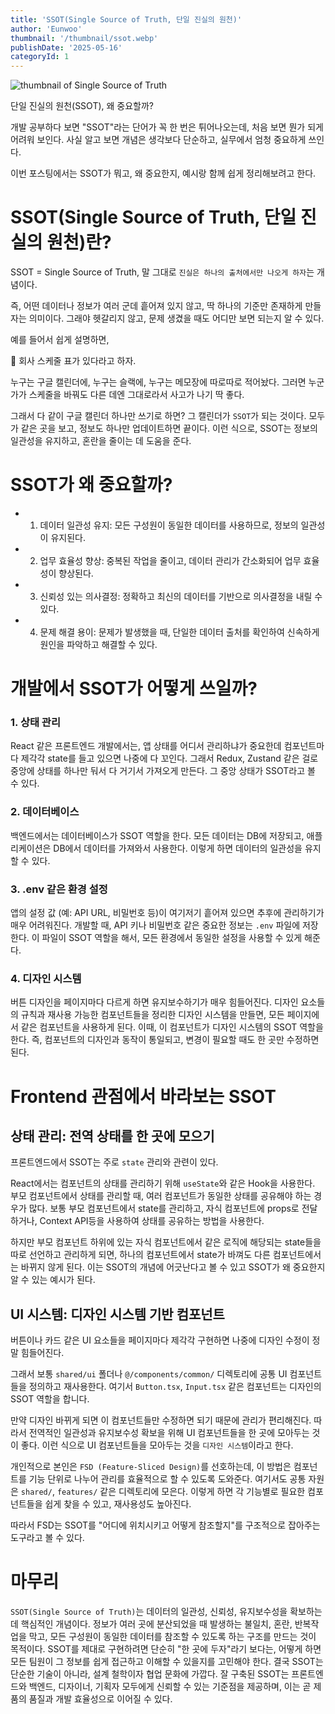 ```yaml
---
title: 'SSOT(Single Source of Truth, 단일 진실의 원천)'
author: 'Eunwoo'
thumbnail: '/thumbnail/ssot.webp'
publishDate: '2025-05-16'
categoryId: 1
---
```


<img src='/thumbnail/ssot.webp' alt='thumbnail of Single Source of Truth' />

단일 진실의 원천(SSOT), 왜 중요할까?

개발 공부하다 보면 "SSOT"라는 단어가 꼭 한 번은 튀어나오는데, 처음 보면 뭔가 되게 어려워 보인다.
사실 알고 보면 개념은 생각보다 단순하고, 실무에서 엄청 중요하게 쓰인다.

이번 포스팅에서는 SSOT가 뭐고, 왜 중요한지, 예시랑 함께 쉽게 정리해보려고 한다.

# SSOT(Single Source of Truth, 단일 진실의 원천)란?

SSOT = Single Source of Truth, 말 그대로 `진실은 하나의 출처에서만 나오게 하자`는 개념이다.

즉, 어떤 데이터나 정보가 여러 군데 흩어져 있지 않고, 딱 하나의 기준만 존재하게 만들자는 의미이다.
그래야 헷갈리지 않고, 문제 생겼을 때도 어디만 보면 되는지 알 수 있다.

예를 들어서 쉽게 설명하면,

📅 회사 스케줄 표가 있다라고 하자.

누구는 구글 캘린더에, 누구는 슬랙에, 누구는 메모장에 따로따로 적어놨다. 그러면 누군가가 스케줄을 바꿔도 다른 데엔 그대로라서 사고가 나기 딱 좋다.

그래서 다 같이 구글 캘린더 하나만 쓰기로 하면? 그 캘린더가 `SSOT`가 되는 것이다.
모두가 같은 곳을 보고, 정보도 하나만 업데이트하면 끝이다.
이런 식으로, SSOT는 정보의 일관성을 유지하고, 혼란을 줄이는 데 도움을 준다.

# SSOT가 왜 중요할까?

- 1. 데이터 일관성 유지: 모든 구성원이 동일한 데이터를 사용하므로, 정보의 일관성이 유지된다.
- 2. 업무 효율성 향상: 중복된 작업을 줄이고, 데이터 관리가 간소화되어 업무 효율성이 향상된다.
- 3. 신뢰성 있는 의사결정: 정확하고 최신의 데이터를 기반으로 의사결정을 내릴 수 있다.
- 4. 문제 해결 용이: 문제가 발생했을 때, 단일한 데이터 출처를 확인하여 신속하게 원인을 파악하고 해결할 수 있다.

# 개발에서 SSOT가 어떻게 쓰일까?

### 1. 상태 관리

React 같은 프론트엔드 개발에서는, 앱 상태를 어디서 관리하냐가 중요한데 컴포넌트마다 제각각 state를 들고 있으면 나중에 다 꼬인다.
그래서 Redux, Zustand 같은 걸로 중앙에 상태를 하나만 둬서 다 거기서 가져오게 만든다. 그 중앙 상태가 SSOT라고 볼 수 있다.

### 2. 데이터베이스

백엔드에서는 데이터베이스가 SSOT 역할을 한다. 모든 데이터는 DB에 저장되고, 애플리케이션은 DB에서 데이터를 가져와서 사용한다. 이렇게 하면 데이터의 일관성을 유지할 수 있다.

### 3. .env 같은 환경 설정

앱의 설정 값 (예: API URL, 비밀번호 등)이 여기저기 흩어져 있으면 추후에 관리하기가 매우 어려워진다. 개발할 때, API 키나 비밀번호 같은 중요한 정보는 `.env` 파일에 저장한다. 이 파일이 SSOT 역할을 해서, 모든 환경에서 동일한 설정을 사용할 수 있게 해준다.

### 4. 디자인 시스템

버튼 디자인을 페이지마다 다르게 하면 유지보수하기가 매우 힘들어진다. 디자인 요소들의 규칙과 재사용 가능한 컴포넌트들을 정리한 디자인 시스템을 만들면, 모든 페이지에서 같은 컴포넌트을 사용하게 된다.
이때, 이 컴포넌트가 디자인 시스템의 SSOT 역할을 한다. 즉, 컴포넌트의 디자인과 동작이 통일되고, 변경이 필요할 때도 한 곳만 수정하면 된다.

# Frontend 관점에서 바라보는 SSOT

## 상태 관리: 전역 상태를 한 곳에 모으기

프론트엔드에서 SSOT는 주로 `state` 관리와 관련이 있다.

React에서는 컴포넌트의 상태를 관리하기 위해 `useState`와 같은 Hook을 사용한다.
부모 컴포넌트에서 상태를 관리할 때, 여러 컴포넌트가 동일한 상태를 공유해야 하는 경우가 많다.
보통 부모 컴포넌트에서 state를 관리하고, 자식 컴포넌트에 props로 전달하거나, Context API등을 사용하여 상태를 공유하는 방법을 사용한다.

하지만 부모 컴포넌트 하위에 있는 자식 컴포넌트에서 같은 로직에 해당되는 state들을 따로 선언하고 관리하게 되면, 하나의 컴포넌트에서 state가 바껴도 다른 컴포넌트에서는 바뀌지 않게 된다.
이는 SSOT의 개념에 어긋난다고 볼 수 있고 SSOT가 왜 중요한지 알 수 있는 예시가 된다.

## UI 시스템: 디자인 시스템 기반 컴포넌트

버튼이나 카드 같은 UI 요소들을 페이지마다 제각각 구현하면 나중에 디자인 수정이 정말 힘들어진다.

그래서 보통 `shared/ui` 폴더나 `@/components/common/` 디렉토리에 공통 UI 컴포넌트들을 정의하고 재사용한다.
여기서 `Button.tsx`, `Input.tsx` 같은 컴포넌트는 디자인의 SSOT 역할을 합니다.

만약 디자인 바뀌게 되면 이 컴포넌트들만 수정하면 되기 때문에 관리가 편리해진다.
따라서 전역적인 일관성과 유지보수성 확보을 위해 UI 컴포넌트들을 한 곳에 모아두는 것이 좋다.
이런 식으로 UI 컴포넌트들을 모아두는 것을 `디자인 시스템`이라고 한다.

개인적으로 본인은 `FSD (Feature-Sliced Design)`를 선호하는데, 이 방법은 컴포넌트를 기능 단위로 나누어 관리를 효율적으로 할 수 있도록 도와준다.
여기서도 공통 자원은 `shared/`, `features/` 같은 디렉토리에 모은다.
이렇게 하면 각 기능별로 필요한 컴포넌트들을 쉽게 찾을 수 있고, 재사용성도 높아진다.

따라서 FSD는 SSOT를 "어디에 위치시키고 어떻게 참조할지"를 구조적으로 잡아주는 도구라고 볼 수 있다.

# 마무리

`SSOT(Single Source of Truth)`는 데이터의 일관성, 신뢰성, 유지보수성을 확보하는 데 핵심적인 개념이다.
정보가 여러 곳에 분산되었을 때 발생하는 불일치, 혼란, 반복작업을 막고, 모든 구성원이 동일한 데이터를 참조할 수 있도록 하는 구조를 만드는 것이 목적이다.
SSOT를 제대로 구현하려면 단순히 "한 곳에 두자"라기 보다는, 어떻게 하면 모든 팀원이 그 정보를 쉽게 접근하고 이해할 수 있을지를 고민해야 한다.
결국 SSOT는 단순한 기술이 아니라, 설계 철학이자 협업 문화에 가깝다.
잘 구축된 SSOT는 프론트엔드와 백엔드, 디자이너, 기획자 모두에게 신뢰할 수 있는 기준점을 제공하며, 이는 곧 제품의 품질과 개발 효율성으로 이어질 수 있다.
